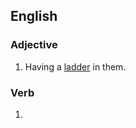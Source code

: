==English==
{{root|en|ine-pro|*ḱley-|id=incline}}

===Adjective===
{{en-adj}}

# {{lb|en|of tights, stockings, etc}} Having a [[ladder]] in them.

===Verb===
{{head|en|verb form}}

# {{en-past of|ladder}}
